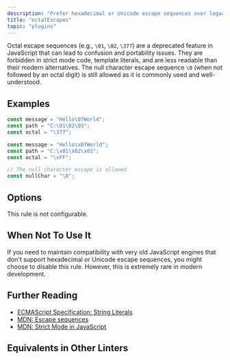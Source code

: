 ```yaml
---
description: "Prefer hexadecimal or Unicode escape sequences over legacy octal escape sequences."
title: "octalEscapes"
topic: "plugins"
---
```



<RuleSummary plugin="ts" rule="octalEscapes" />

Octal escape sequences (e.g., `\01`, `\02`, `\377`) are a deprecated feature in JavaScript that can lead to confusion and portability issues.
They are forbidden in strict mode code, template literals, and are less readable than their modern alternatives.
The null character escape sequence `\0` (when not followed by an octal digit) is still allowed as it is commonly used and well-understood.

## Examples

<Tabs>
<TabItem label="❌ Incorrect">

```ts
const message = "Hello\07World";
const path = "C:\01\02\03";
const octal = "\377";
```

</TabItem>
<TabItem label="✅ Correct">

```ts
const message = "Hello\x07World";
const path = "C:\x01\x02\x03";
const octal = "\xFF";

// The null character escape is allowed
const nullChar = "\0";
```

</TabItem>
</Tabs>

## Options

This rule is not configurable.

## When Not To Use It

If you need to maintain compatibility with very old JavaScript engines that don't support hexadecimal or Unicode escape sequences, you might choose to disable this rule.
However, this is extremely rare in modern development.

## Further Reading

- [ECMAScript Specification: String Literals](https://tc39.es/ecma262/#sec-literals-string-literals)
- [MDN: Escape sequences](https://developer.mozilla.org/en-US/docs/Web/JavaScript/Reference/Lexical_grammar#escape_sequences)
- [MDN: Strict Mode in JavaScript](https://developer.mozilla.org/en-US/docs/Web/JavaScript/Reference/Strict_mode)

## Equivalents in Other Linters

<RuleEquivalents pluginId="ts" ruleId="octalEscapes" />
